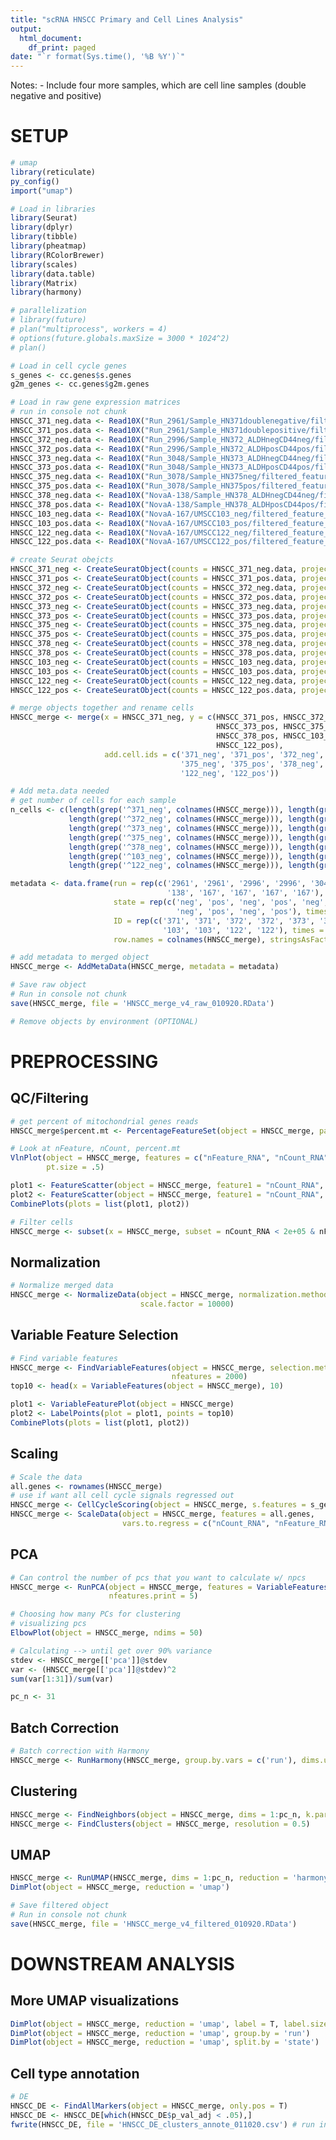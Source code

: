 ---
title: "scRNA HNSCC Primary and Cell Lines Analysis"
output:
  html_document:
    df_print: paged
date: "`r format(Sys.time(), '%B %Y')`"
---

Notes:
- Include four more samples, which are cell line samples (double negative and positive)

# SETUP 
```{r}
# umap
library(reticulate)
py_config()
import("umap")

# Load in libraries
library(Seurat)
library(dplyr)
library(tibble)
library(pheatmap)
library(RColorBrewer)
library(scales)
library(data.table)
library(Matrix)
library(harmony)

# parallelization
# library(future)
# plan("multiprocess", workers = 4)
# options(future.globals.maxSize = 3000 * 1024^2)
# plan()

```

```{r}
# Load in cell cycle genes
s_genes <- cc.genes$s.genes
g2m_genes <- cc.genes$g2m.genes
```

```{r}
# Load in raw gene expression matrices 
# run in console not chunk
HNSCC_371_neg.data <- Read10X("Run_2961/Sample_HN371doublenegative/filtered_feature_bc_matrix/")
HNSCC_371_pos.data <- Read10X("Run_2961/Sample_HN371doublepositive/filtered_feature_bc_matrix/")
HNSCC_372_neg.data <- Read10X("Run_2996/Sample_HN372_ALDHnegCD44neg/filtered_feature_bc_matrix/")
HNSCC_372_pos.data <- Read10X("Run_2996/Sample_HN372_ALDHposCD44pos/filtered_feature_bc_matrix/")
HNSCC_373_neg.data <- Read10X("Run_3048/Sample_HN373_ALDHnegCD44neg/filtered_feature_bc_matrix/")
HNSCC_373_pos.data <- Read10X("Run_3048/Sample_HN373_ALDHposCD44pos/filtered_feature_bc_matrix/")
HNSCC_375_neg.data <- Read10X("Run_3078/Sample_HN375neg/filtered_feature_bc_matrix/")
HNSCC_375_pos.data <- Read10X("Run_3078/Sample_HN375pos/filtered_feature_bc_matrix/")
HNSCC_378_neg.data <- Read10X("NovaA-138/Sample_HN378_ALDHnegCD44neg/filtered_feature_bc_matrix/")
HNSCC_378_pos.data <- Read10X("NovaA-138/Sample_HN378_ALDHposCD44pos/filtered_feature_bc_matrix/")
HNSCC_103_neg.data <- Read10X("NovaA-167/UMSCC103_neg/filtered_feature_bc_matrix/")
HNSCC_103_pos.data <- Read10X("NovaA-167/UMSCC103_pos/filtered_feature_bc_matrix/")
HNSCC_122_neg.data <- Read10X("NovaA-167/UMSCC122_neg/filtered_feature_bc_matrix/")
HNSCC_122_pos.data <- Read10X("NovaA-167/UMSCC122_pos/filtered_feature_bc_matrix/")
```

```{r}
# create Seurat obejcts
HNSCC_371_neg <- CreateSeuratObject(counts = HNSCC_371_neg.data, project = 'HNSCC', min.cells = 3, min.features = 100)
HNSCC_371_pos <- CreateSeuratObject(counts = HNSCC_371_pos.data, project = 'HNSCC', min.cells = 3, min.features = 100)
HNSCC_372_neg <- CreateSeuratObject(counts = HNSCC_372_neg.data, project = 'HNSCC', min.cells = 3, min.features = 100)
HNSCC_372_pos <- CreateSeuratObject(counts = HNSCC_372_pos.data, project = 'HNSCC', min.cells = 3, min.features = 100)
HNSCC_373_neg <- CreateSeuratObject(counts = HNSCC_373_neg.data, project = 'HNSCC', min.cells = 3, min.features = 100)
HNSCC_373_pos <- CreateSeuratObject(counts = HNSCC_373_pos.data, project = 'HNSCC', min.cells = 3, min.features = 100)
HNSCC_375_neg <- CreateSeuratObject(counts = HNSCC_375_neg.data, project = 'HNSCC', min.cells = 3, min.features = 100)
HNSCC_375_pos <- CreateSeuratObject(counts = HNSCC_375_pos.data, project = 'HNSCC', min.cells = 3, min.features = 100)
HNSCC_378_neg <- CreateSeuratObject(counts = HNSCC_378_neg.data, project = 'HNSCC', min.cells = 3, min.features = 100)
HNSCC_378_pos <- CreateSeuratObject(counts = HNSCC_378_pos.data, project = 'HNSCC', min.cells = 3, min.features = 100)
HNSCC_103_neg <- CreateSeuratObject(counts = HNSCC_103_neg.data, project = 'HNSCC', min.cells = 3, min.features = 100)
HNSCC_103_pos <- CreateSeuratObject(counts = HNSCC_103_pos.data, project = 'HNSCC', min.cells = 3, min.features = 100)
HNSCC_122_neg <- CreateSeuratObject(counts = HNSCC_122_neg.data, project = 'HNSCC', min.cells = 3, min.features = 100)
HNSCC_122_pos <- CreateSeuratObject(counts = HNSCC_122_pos.data, project = 'HNSCC', min.cells = 3, min.features = 100)

# merge objects together and rename cells
HNSCC_merge <- merge(x = HNSCC_371_neg, y = c(HNSCC_371_pos, HNSCC_372_neg, HNSCC_372_pos, HNSCC_373_neg, 
                                              HNSCC_373_pos, HNSCC_375_neg, HNSCC_375_pos, HNSCC_378_neg, 
                                              HNSCC_378_pos, HNSCC_103_neg, HNSCC_103_pos, HNSCC_122_neg,
                                              HNSCC_122_pos), 
                     add.cell.ids = c('371_neg', '371_pos', '372_neg', '372_pos', '373_neg', '373_pos', 
                                      '375_neg', '375_pos', '378_neg', '378_pos', '103_neg', '103_pos', 
                                      '122_neg', '122_pos'))

```

```{r}
# Add meta.data needed
# get number of cells for each sample
n_cells <- c(length(grep('^371_neg', colnames(HNSCC_merge))), length(grep('^371_pos', colnames(HNSCC_merge))),
             length(grep('^372_neg', colnames(HNSCC_merge))), length(grep('^372_pos', colnames(HNSCC_merge))),
             length(grep('^373_neg', colnames(HNSCC_merge))), length(grep('^373_pos', colnames(HNSCC_merge))),
             length(grep('^375_neg', colnames(HNSCC_merge))), length(grep('^375_pos', colnames(HNSCC_merge))),
             length(grep('^378_neg', colnames(HNSCC_merge))), length(grep('^378_pos', colnames(HNSCC_merge))),
             length(grep('^103_neg', colnames(HNSCC_merge))), length(grep('^103_pos', colnames(HNSCC_merge))),
             length(grep('^122_neg', colnames(HNSCC_merge))), length(grep('^122_pos', colnames(HNSCC_merge))))

metadata <- data.frame(run = rep(c('2961', '2961', '2996', '2996', '3048', '3048', '3078', '3078', '138',
                                   '138', '167', '167', '167', '167'), times = n_cells),
                       state = rep(c('neg', 'pos', 'neg', 'pos', 'neg', 'pos', 'neg', 'pos', 'neg', 'pos', 
                                     'neg', 'pos', 'neg', 'pos'), times = n_cells),
                       ID = rep(c('371', '371', '372', '372', '373', '373', '375', '375', '378', '378',
                                  '103', '103', '122', '122'), times = n_cells), 
                       row.names = colnames(HNSCC_merge), stringsAsFactors = F)

# add metadata to merged object
HNSCC_merge <- AddMetaData(HNSCC_merge, metadata = metadata)

```

```{r}
# Save raw object 
# Run in console not chunk
save(HNSCC_merge, file = 'HNSCC_merge_v4_raw_010920.RData')

# Remove objects by environment (OPTIONAL)
```


# PREPROCESSING
## QC/Filtering
```{r}
# get percent of mitochondrial genes reads
HNSCC_merge$percent.mt <- PercentageFeatureSet(object = HNSCC_merge, pattern = "^MT-")

# Look at nFeature, nCount, percent.mt
VlnPlot(object = HNSCC_merge, features = c("nFeature_RNA", "nCount_RNA", "percent.mt"), ncol = 3,
        pt.size = .5)

plot1 <- FeatureScatter(object = HNSCC_merge, feature1 = "nCount_RNA", feature2 = "percent.mt")
plot2 <- FeatureScatter(object = HNSCC_merge, feature1 = "nCount_RNA", feature2 = "nFeature_RNA")
CombinePlots(plots = list(plot1, plot2))
```

```{r}
# Filter cells
HNSCC_merge <- subset(x = HNSCC_merge, subset = nCount_RNA < 2e+05 & nFeature_RNA < 10000 & percent.mt < 50)
```

## Normalization
```{r}
# Normalize merged data
HNSCC_merge <- NormalizeData(object = HNSCC_merge, normalization.method = "LogNormalize", 
                             scale.factor = 10000)
```

## Variable Feature Selection
```{r}
# Find variable features
HNSCC_merge <- FindVariableFeatures(object = HNSCC_merge, selection.method = 'vst', loess.span = .3,
                                    nfeatures = 2000)
top10 <- head(x = VariableFeatures(object = HNSCC_merge), 10)

plot1 <- VariableFeaturePlot(object = HNSCC_merge)
plot2 <- LabelPoints(plot = plot1, points = top10)
CombinePlots(plots = list(plot1, plot2))
```

## Scaling
```{r}
# Scale the data
all.genes <- rownames(HNSCC_merge)
# use if want all cell cycle signals regressed out
HNSCC_merge <- CellCycleScoring(object = HNSCC_merge, s.features = s_genes, g2m.features = g2m_genes, set.ident = TRUE)
HNSCC_merge <- ScaleData(object = HNSCC_merge, features = all.genes, 
                         vars.to.regress = c("nCount_RNA", "nFeature_RNA", "percent.mt", "S.Score", "G2M.Score"))

```

## PCA
```{r}
# Can control the number of pcs that you want to calculate w/ npcs
HNSCC_merge <- RunPCA(object = HNSCC_merge, features = VariableFeatures(object = HNSCC_merge), 
                      nfeatures.print = 5)

# Choosing how many PCs for clustering
# visualizing pcs
ElbowPlot(object = HNSCC_merge, ndims = 50)

# Calculating --> until get over 90% variance
stdev <- HNSCC_merge[['pca']]@stdev
var <- (HNSCC_merge[['pca']]@stdev)^2
sum(var[1:31])/sum(var) 

pc_n <- 31
```

## Batch Correction
```{r}
# Batch correction with Harmony
HNSCC_merge <- RunHarmony(HNSCC_merge, group.by.vars = c('run'), dims.use = 1:pc_n, verbose = F)
```

## Clustering
```{r}
HNSCC_merge <- FindNeighbors(object = HNSCC_merge, dims = 1:pc_n, k.param = 20, reduction = 'harmony')
HNSCC_merge <- FindClusters(object = HNSCC_merge, resolution = 0.5)
```

## UMAP
```{r}
HNSCC_merge <- RunUMAP(HNSCC_merge, dims = 1:pc_n, reduction = 'harmony')
DimPlot(object = HNSCC_merge, reduction = 'umap')
```

```{r}
# Save filtered object
# Run in console not chunk
save(HNSCC_merge, file = 'HNSCC_merge_v4_filtered_010920.RData')
```


# DOWNSTREAM ANALYSIS
## More UMAP visualizations
```{r}
DimPlot(object = HNSCC_merge, reduction = 'umap', label = T, label.size = 5)
DimPlot(object = HNSCC_merge, reduction = 'umap', group.by = 'run')
DimPlot(object = HNSCC_merge, reduction = 'umap', split.by = 'state')
```

## Cell type annotation
```{r}
# DE
HNSCC_DE <- FindAllMarkers(object = HNSCC_merge, only.pos = T)
HNSCC_DE <- HNSCC_DE[which(HNSCC_DE$p_val_adj < .05),]
fwrite(HNSCC_DE, file = 'HNSCC_DE_clusters_annote_011020.csv') # run in console
```



